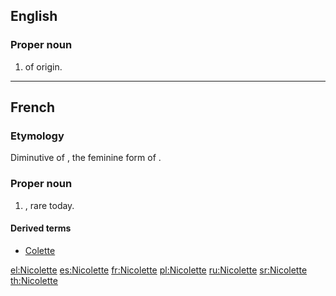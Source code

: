 ==English==

===Proper noun===
{{en-proper noun}}

# {{given name|female|from=French}} of {{etyl|fr|en}} origin.

----

==French==

===Etymology===
Diminutive of {{term|Nicole|lang=fr}}, the feminine form of {{term|Nicolas|lang=fr}}.

===Proper noun===
{{head|fr|proper noun|f}}

# {{given name|female|lang=fr}}, rare today.

====Derived terms====
* [[Colette]]

[[el:Nicolette]]
[[es:Nicolette]]
[[fr:Nicolette]]
[[pl:Nicolette]]
[[ru:Nicolette]]
[[sr:Nicolette]]
[[th:Nicolette]]